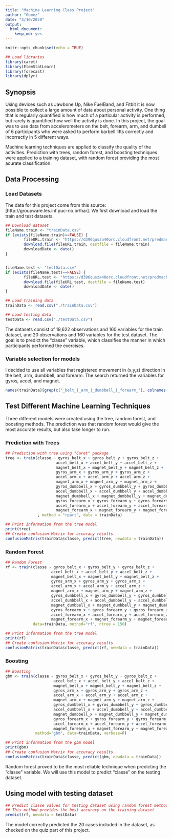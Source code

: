 ```yaml
---
title: "Machine Learning Class Project"
author: "Gomez"
date: "4/10/2020"
output: 
  html_document: 
    keep_md: yes
---
```


```r
knitr::opts_chunk$set(echo = TRUE)

## Load libraries
library(caret)
library(ElemStatLearn)
library(forecast)
library(dplyr)
```

## Synopsis

Using devices such as Jawbone Up, Nike FuelBand, and Fitbit it is now possible to collect a large amount of data about personal activity. One thing that is regularly quantified is how much of a particular activity is performed, but rarely is quantified how well the activity is done. In this project, the goal was to use data from accelerometers on the belt, forearm, arm, and dumbell of 6 participants who were asked to perform barbell lifts correctly and incorrectly in 5 different ways.

Machine learning techniques are applied to classify the quality of the activities. Prediction with trees, random forest, and boosting techniques were applied to a training dataset, with random forest providing the most acurate classification.

## Data Processing

### Load Datasets

The data for this project come from this source: [http://groupware.les.inf.puc-rio.br/har].
We first download and load the train and test datasets.

```r
## Download dataset
fileName.train <- "trainData.csv"
if (exists(fileName.train)==FALSE) {
        fileURL.train <- "https://d396qusza40orc.cloudfront.net/predmachlearn/pml-training.csv"  
        download.file(fileURL.train, destfile = fileName.train)
        downloadDate <- date()
}


fileName.test <- "testData.csv"
if (exists(fileName.test)==FALSE) {
        fileURL.test <- "https://d396qusza40orc.cloudfront.net/predmachlearn/pml-testing.csv"
        download.file(fileURL.test, destfile = fileName.test)
        downloadDate <- date()
}

## Load training data
trainData <- read.csv("./trainData.csv")

## Load testing data
testData <- read.csv("./testData.csv")
```

The datasets consist of 19,622 observations and 160 variables for the train dataset, and 20 observations and 160 variables for the test dataset.
The goal is to predict the "classe" variable, which classifies the manner in which participants performed the exercises.

### Variable selection for models

I decided to use all variables that registered movement in (x,y,z) direction in the belt, arm, dumbbell, and forearm. The search returned the variables for gyros, accel, and magnet.

```r
names(trainData)[grep(c("_belt_|_arm_|_dumbbell_|_forearm_"), colnames(trainData))]
```

## Test Different Machine Learning Techniques

Three different models were created using the tree, random forest, and boosting methods. The prediction was that random forest would give the most accurate results, but also take longer to run.

### Prediction with Trees
```r
## Prediction with tree using "Caret" package
tree <- train(classe ~ gyros_belt_x + gyros_belt_y + gyros_belt_z +
                      accel_belt_x + accel_belt_y + accel_belt_z + 
                      magnet_belt_x + magnet_belt_y + magnet_belt_z + 
                      gyros_arm_x + gyros_arm_y + gyros_arm_z + 
                      accel_arm_x + accel_arm_y + accel_arm_z + 
                      magnet_arm_x + magnet_arm_y + magnet_arm_z + 
                      gyros_dumbbell_x + gyros_dumbbell_y + gyros_dumbbell_z + 
                      accel_dumbbell_x + accel_dumbbell_y + accel_dumbbell_z + 
                      magnet_dumbbell_x + magnet_dumbbell_y + magnet_dumbbell_z + 
                      gyros_forearm_x + gyros_forearm_y + gyros_forearm_z + 
                      accel_forearm_x + accel_forearm_y + accel_forearm_z + 
                      magnet_forearm_x + magnet_forearm_y + magnet_forearm_z
              , method = "rpart", data = trainData)
```

```r
## Print information from the tree model
print(tree)
## Create confusion Matrix for accuracy results
confusionMatrix(trainData$classe, predict(tree, newdata = trainData))
```

### Random Forest
```r
## Random Forest
rf <- train(classe ~ gyros_belt_x + gyros_belt_y + gyros_belt_z +
                    accel_belt_x + accel_belt_y + accel_belt_z + 
                    magnet_belt_x + magnet_belt_y + magnet_belt_z + 
                    gyros_arm_x + gyros_arm_y + gyros_arm_z + 
                    accel_arm_x + accel_arm_y + accel_arm_z + 
                    magnet_arm_x + magnet_arm_y + magnet_arm_z + 
                    gyros_dumbbell_x + gyros_dumbbell_y + gyros_dumbbell_z + 
                    accel_dumbbell_x + accel_dumbbell_y + accel_dumbbell_z + 
                    magnet_dumbbell_x + magnet_dumbbell_y + magnet_dumbbell_z + 
                    gyros_forearm_x + gyros_forearm_y + gyros_forearm_z + 
                    accel_forearm_x + accel_forearm_y + accel_forearm_z + 
                    magnet_forearm_x + magnet_forearm_y + magnet_forearm_z,
            data=trainData, method="rf", ntree = 150)
```

```r
## Print information from the tree model
print(rf)
## Create confusion Matrix for accuracy results
confusionMatrix(trainData$classe, predict(rf, newdata = trainData))
```


### Boosting
```r
## Boosting
gbm <- train(classe ~ gyros_belt_x + gyros_belt_y + gyros_belt_z +
                     accel_belt_x + accel_belt_y + accel_belt_z + 
                     magnet_belt_x + magnet_belt_y + magnet_belt_z + 
                     gyros_arm_x + gyros_arm_y + gyros_arm_z + 
                     accel_arm_x + accel_arm_y + accel_arm_z + 
                     magnet_arm_x + magnet_arm_y + magnet_arm_z + 
                     gyros_dumbbell_x + gyros_dumbbell_y + gyros_dumbbell_z + 
                     accel_dumbbell_x + accel_dumbbell_y + accel_dumbbell_z + 
                     magnet_dumbbell_x + magnet_dumbbell_y + magnet_dumbbell_z + 
                     gyros_forearm_x + gyros_forearm_y + gyros_forearm_z + 
                     accel_forearm_x + accel_forearm_y + accel_forearm_z + 
                     magnet_forearm_x + magnet_forearm_y + magnet_forearm_z,
             method="gbm", data=trainData, verbose=F)


```

```r
## Print information from the gbm model
print(gbm)
## Create confusion Matrix for accuracy results
confusionMatrix(trainData$classe, predict(gbm, newdata = trainData))
```

Random forest proved to be the most reliable technique when predicting the "classe" variable. We will use this model to predict "classe" on the testing dataset.

## Using model with testing dataset

```r
## Predict classe values for testing dataset using random forest method
## This method provides the best accuracy on the training dataset
predict(rf, newdata = testData)
```

The model correctly predicted the 20 cases included in the dataset, as checked on the quiz part of this project.